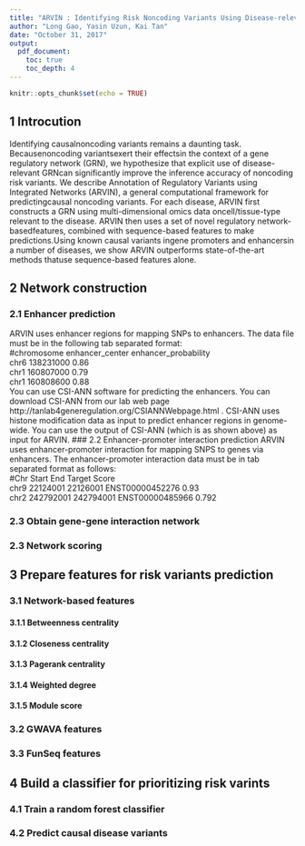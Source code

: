 ```yaml
---
title: "ARVIN : Identifying Risk Noncoding Variants Using Disease-relevant Gene Regulatory Networks"
author: "Long Gao, Yasin Uzun, Kai Tan"
date: "October 31, 2017"
output: 
  pdf_document:
    toc: true
    toc_depth: 4
---
```


```r
knitr::opts_chunk$set(echo = TRUE)
```

## 1 Introcution

Identifying causalnoncoding variants remains a daunting task. Becausenoncoding variantsexert their effectsin the context of a gene regulatory network (GRN), we hypothesize that explicit use of disease-relevant GRNcan significantly improve the inference accuracy of noncoding risk variants. We describe Annotation of Regulatory Variants using Integrated Networks (ARVIN), a general computational framework for predictingcausal noncoding variants. For each disease, ARVIN first constructs a GRN using multi-dimensional omics data oncell/tissue-type relevant to the disease. ARVIN then uses a set of novel regulatory network-basedfeatures, combined with sequence-based features to make predictions.Using known causal variants ingene promoters and enhancersin a number of diseases, we show ARVIN outperforms state-of-the-art methods thatuse sequence-based features alone. 


## 2 Network construction
### 2.1 Enhancer prediction
ARVIN uses enhancer regions for mapping SNPs to enhancers. The data file must be in the following tab separated format:  
#chromosome	enhancer_center	enhancer_probability  
chr6	138231000	0.86  
chr1	160807000	0.79  
chr1	160808600	0.88  
You can use CSI-ANN software for predicting the enhancers. You can download CSI-ANN from our lab web page http://tanlab4generegulation.org/CSIANNWebpage.html . CSI-ANN uses histone modification data as input to predict enhancer regions in genome-wide. You can use the output of CSI-ANN (which is as shown above) as input for ARVIN.
### 2.2 Enhancer-promoter interaction prediction
ARVIN uses enhancer-promoter interaction for mapping SNPS to genes via enhancers. The enhancer-promoter interaction data must be in tab separated format as follows:  
#Chr	Start	End	Target	Score  
chr9	22124001	22126001	ENST00000452276	0.93  
chr2	242792001	242794001	ENST00000485966	0.792  

### 2.3 Obtain gene-gene interaction network
### 2.3 Network scoring

## 3 Prepare features for risk variants prediction
### 3.1 Network-based features
#### 3.1.1 Betweenness centrality
#### 3.1.2 Closeness centrality
#### 3.1.3 Pagerank centrality
#### 3.1.4 Weighted degree
#### 3.1.5 Module score
### 3.2 GWAVA features
### 3.3 FunSeq features

## 4 Build a classifier for prioritizing risk varints
### 4.1 Train a random forest classifier
### 4.2 Predict causal disease variants
